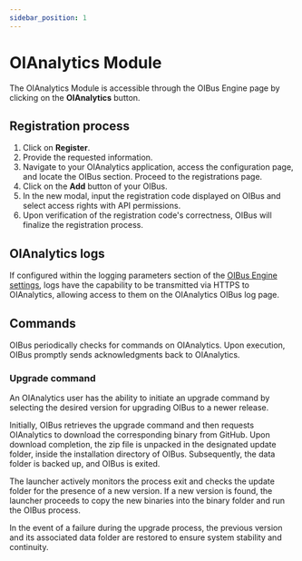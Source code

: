 ```yaml
---
sidebar_position: 1
---
```


# OIAnalytics Module

The OIAnalytics Module is accessible through the OIBus Engine page by clicking on the **OIAnalytics** button.

## Registration process

1. Click on **Register**.
2. Provide the requested information.
3. Navigate to your OIAnalytics application, access the configuration page, and locate the OIBus section. Proceed to the
   registrations page.
4. Click on the **Add** button of your OIBus.
5. In the new modal, input the registration code displayed on OIBus and select access rights with API permissions.
6. Upon verification of the registration code's correctness, OIBus will finalize the registration process.

## OIAnalytics logs

If configured within the logging parameters section of
the [OIBus Engine settings](../engine/engine-settings.mdx#日誌參數), logs have the capability to be transmitted via
HTTPS to OIAnalytics, allowing access to them on the OIAnalytics OIBus log page.

## Commands

OIBus periodically checks for commands on OIAnalytics. Upon execution, OIBus promptly sends acknowledgments back to
OIAnalytics.

### Upgrade command

An OIAnalytics user has the ability to initiate an upgrade command by selecting the desired version for upgrading OIBus
to a newer release.

Initially, OIBus retrieves the upgrade command and then requests OIAnalytics to download the corresponding binary from
GitHub. Upon download completion, the zip file is unpacked in the designated update folder, inside the installation
directory of OIBus. Subsequently, the data folder is backed up, and OIBus is exited.

The launcher actively monitors the process exit and checks the update folder for the presence of a new version. If a
new version is found, the launcher proceeds to copy the new binaries into the binary folder and run the OIBus process.

In the event of a failure during the upgrade process, the previous version and its associated data folder are restored
to ensure system stability and continuity.
